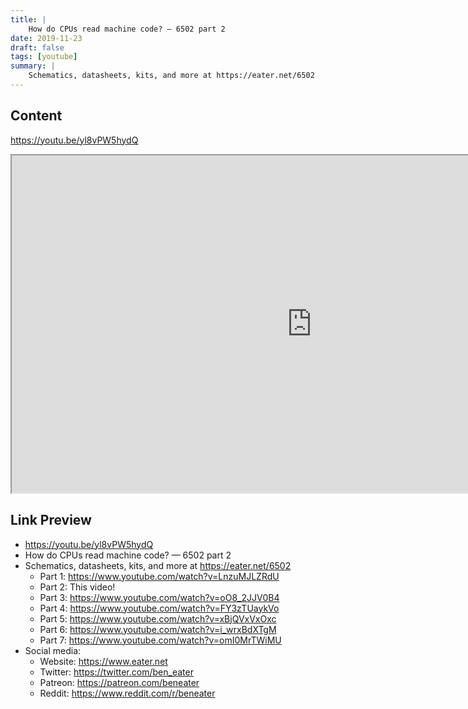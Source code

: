 ```yaml
---
title: |
    How do CPUs read machine code? — 6502 part 2
date: 2019-11-23
draft: false
tags: [youtube]
summary: |
    Schematics, datasheets, kits, and more at https://eater.net/6502
---
```


## Content

https://youtu.be/yl8vPW5hydQ


<iframe
    width="960"
    height="540"
    src="https://www.youtube.com/embed/yl8vPW5hydQ"
    title="How do CPUs read machine code? — 6502 part 2"
    allow="accelerometer; autoplay; clipboard-write; encrypted-media; gyroscope; picture-in-picture; web-share"
    allowFullscreen
    >
</iframe>

## Link Preview

- https://youtu.be/yl8vPW5hydQ
- How do CPUs read machine code? — 6502 part 2
- Schematics, datasheets, kits, and more at https://eater.net/6502
    - Part 1: https://www.youtube.com/watch?v=LnzuMJLZRdU
    - Part 2: This video!
    - Part 3: https://www.youtube.com/watch?v=oO8_2JJV0B4
    - Part 4: https://www.youtube.com/watch?v=FY3zTUaykVo
    - Part 5: https://www.youtube.com/watch?v=xBjQVxVxOxc
    - Part 6: https://www.youtube.com/watch?v=i_wrxBdXTgM
    - Part 7: https://www.youtube.com/watch?v=omI0MrTWiMU
- Social media:
    - Website: https://www.eater.net
    - Twitter: https://twitter.com/ben_eater
    - Patreon: https://patreon.com/beneater
    - Reddit: https://www.reddit.com/r/beneater
